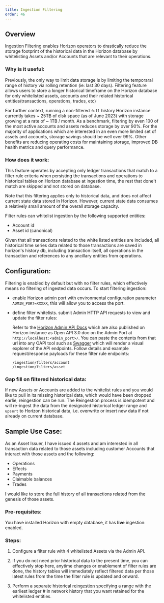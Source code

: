 ```yaml
---
title: Ingestion Filtering
order: 46
---
```


## Overview

Ingestion Filtering enables Horizon operators to drastically reduce the storage footprint of the historical data in the Horizon database by whitelisting Assets and/or Accounts that are relevant to their operations.

### Why is it useful:

Previously, the only way to limit data storage is by limiting the temporaral range of history via rolling retention (ie: last 30 days). Filtering feature allows users to store a longer historical timeframe on the Horizon database for only whitelisted assets, accounts and their related historical entities(transactions, operations, trades, etc)

For further context, running a non-filtered `full` history Horizon instance currently takes ~ 25TB of disk space (as of June 2023) with storage growing at a rate of ~ 1TB / month. As a benchmark, filtering by even 100 of the most active accounts and assets reduces storage by over 90%. For the majority of applications which are interested in an even more limited set of assets and accounts, storage savings should be well over 99%. Other benefits are reducing operating costs for maintaining storage, improved DB health metrics and query performance.

### How does it work:

This feature operates by accepting only ledger transactions that match to a filter rule criteria when persisting the transactions and operations to historical tables on Horizon database at ingestion time, the rest that done't match are skipped and not stored on database.

Note that this filtering applies only to historical data, and does not affect current state data stored in Horizon. However, current state data consumes a relatively small amount of the overall storage capacity.

Filter rules can whitelist ingestion by the following supported entities:

- Account id
- Asset id (canonical)

Given that all transactions related to the white listed entities are included, all historical time series data related to those transactions are saved in horizon's history db, including transaction itself, all operations in the transaction and references to any ancillary entities from operations.

## Configuration:

Filtering is enabled by default but with no filter rules, which effectively means no filtering of ingested data occurs. To start filtering ingestion:

- enable Horizon admin port with environmental configuration parameter `ADMIN_PORT=XXXXX`, this will allow you to access the port.
- define filter whitelists. submit Admin HTTP API requests to view and update the filter rules:

  Refer to the [Horizon Admin API Docs](https://github.com/stellar/go/blob/horizon-v2.18.0/services/horizon/internal/httpx/static/admin_oapi.yml) which are also published on Horizon instance as Open API 3.0 doc on the Admin Port at `http://localhost:<admin_port>/`. You can paste the contents from that url into any OAPI tool such as [Swagger](https://editor.swagger.io/) which will render a visual explorer of the API endpoints. Follow details and example request/response payloads for these filter rule endpoints:

  ```
  /ingestion/filters/account
  /ingestion/filters/asset
  ```

### Gap fill on filtered historical data:

If new Assets or Accounts are added to the whitelist rules and you would like to pull in its missing historical data, which would have been dropped earlie, reingestion can be run. The Reingestion process is idempotent and will re-ingest the data from the designated historical ledger range and `upsert` to Horizon historical data, i.e. overwrite or insert new data if not already on current database.

## Sample Use Case:

As an Asset Issuer, I have issued 4 assets and am interested in all transaction data related to those assets including customer Accounts that interact with those assets and the following:

- Operations
- Effects
- Payments
- Claimable balances
- Trades

I would like to store the full history of all transactions related from the genesis of those assets.

### Pre-requisites:

You have installed Horizon with empty database, it has **live** ingestion enabled.

### Steps:

1. Configure a filter rule with 4 whitelisted Assets via the Admin API.

2. If you do not need prior historical data to the present time, you can effectively stop here, anytime changes or enablement of filter rules are done, the history tables will immediately reflect filtered data per those latest rules from the time the filter rule is updated and onward.

3. Perform a separate historical [reingestion](ingestion.mdx#ingesting-historical-data) specifying a range with the earliest ledger # in network history that you want retained for the whitelisted entities.
